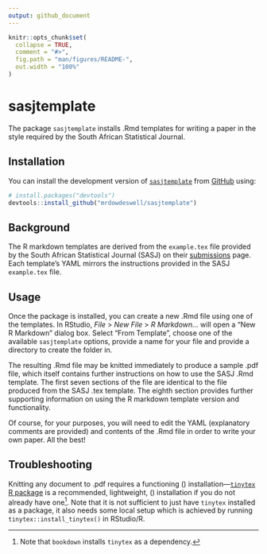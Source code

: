 ```yaml
---
output: github_document
---
```


<!-- README.md is generated from README.Rmd. Please edit that file. To render README.md use `devtools::build_readme()` -->

```r
knitr::opts_chunk$set(
  collapse = TRUE,
  comment = "#>",
  fig.path = "man/figures/README-",
  out.width = "100%"
)
```

# sasjtemplate

<!-- badges: start -->
<!-- badges: end -->

The package `sasjtemplate` installs .Rmd templates for writing a paper in the style required by the South African Statistical Journal.

## Installation

You can install the development version of [`sasjtemplate`](https://github.com/mrdowdeswell/sasjtemplate) from [GitHub](https://github.com/) using:

``` r
# install.packages("devtools")
devtools::install_github("mrdowdeswell/sasjtemplate")
```

## Background

The R markdown templates are derived from the `example.tex` file provided by the South African Statistical Journal (SASJ) on their [submissions](https://www.journals.ac.za/index.php/sasj/about/submissions) page. Each template's YAML mirrors the instructions provided in the SASJ `example.tex` file.

## Usage

Once the package is installed, you can create a new .Rmd file using one of the templates. In RStudio, _File_ > _New File_ > _R Markdown..._ will open a "New R Markdown" dialog box. Select "From Template", choose one of the available `sasjtemplate` options, provide a name for your file and provide a directory to create the folder in.

The resulting .Rmd file may be knitted immediately to produce a sample .pdf file, which itself contains further instructions on how to use the SASJ .Rmd template. The first seven sections of the file are identical to the file produced from the SASJ .tex template. The eighth section provides further supporting information on using the R markdown template version and functionality.

Of course, for your purposes, you will need to edit the YAML (explanatory comments are provided) and contents of the .Rmd file in order to write your own paper. All the best!

## Troubleshooting

Knitting any document to .pdf requires a functioning \(\LaTeX\) installation---[`tinytex` R package](https://yihui.org/tinytex/) is a recommended, lightweight, \(\LaTeX\) installation if you do not already have one^[Note that `bookdown` installs `tinytex` as a dependency.]. Note that it is not sufficient to just have `tinytex` installed as a package, it also needs some local setup which is achieved by running `tinytex::install_tinytex()` in RStudio/R.
